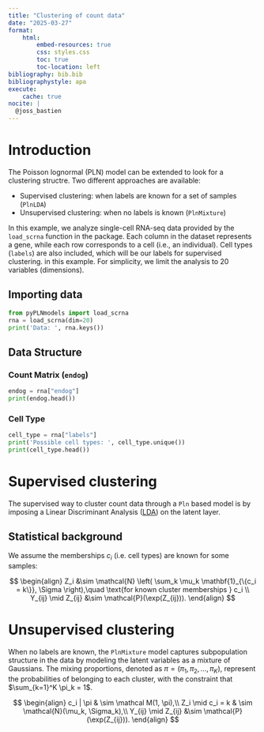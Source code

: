 ```yaml
---
title: "Clustering of count data"
date: "2025-03-27"
format:
    html:
        embed-resources: true
        css: styles.css
        toc: true
        toc-location: left
bibliography: bib.bib
bibliographystyle: apa
execute:
    cache: true
nocite: |
  @joss_bastien
---
```



# Introduction

The Poisson lognormal (PLN) model can be extended to look for a clustering structre. Two different approaches are available:


- Supervised clustering: when labels are known for a set of samples (`PlnLDA`)
- Unsupervised clustering: when no labels is known (`PlnMixture`)


In this example, we analyze single-cell RNA-seq data provided by the
`load_scrna` function in the package. Each column in the dataset
represents a gene, while each row corresponds to a cell (i.e., an
individual). Cell types (`labels`) are also included, which will be our labels for supervised clustering.
in this example. For simplicity, we limit the analysis to 20 variables (dimensions).

## Importing data

```python
from pyPLNmodels import load_scrna
rna = load_scrna(dim=20)
print('Data: ', rna.keys())
```

## Data Structure

### Count Matrix (`endog`)

```python
endog = rna["endog"]
print(endog.head())
```

### Cell Type

```python
cell_type = rna["labels"]
print('Possible cell types: ', cell_type.unique())
print(cell_type.head())
```

# Supervised clustering

The supervised way to cluster count data through a `Pln` based model is by
imposing a Linear Discriminant Analysis
([LDA](https://en.wikipedia.org/wiki/Linear_discriminant_analysis)) on the
latent layer.

## Statistical background

We assume the memberships $c_i$ (i.e. cell types) are known for some samples:

$$
\begin{align}
Z_i &\sim \mathcal{N} \left( \sum_k \mu_k \mathbf{1}_{\{c_i = k\}}, \Sigma \right),\quad \text{for known cluster memberships } c_i \\
Y_{ij} \mid Z_{ij} &\sim \mathcal{P}(\exp(Z_{ij})).
\end{align}
$$


# Unsupervised clustering
When no labels are known, the `PlnMixture` model captures subpopulation
structure in the data by modeling the latent variables as a mixture of Gaussians. The mixing proportions, denoted
as $\pi = (\pi_1, \pi_2, \dots, \pi_K)$, represent the probabilities of
belonging to each cluster, with the constraint that $\sum_{k=1}^K \pi_k = 1$.

$$
\begin{align}
c_i | \pi & \sim \mathcal M(1, \pi),\\
Z_i \mid c_i = k & \sim \mathcal{N}(\mu_k, \Sigma_k),\\
Y_{ij} \mid Z_{ij} &\sim \mathcal{P}(\exp(Z_{ij})).
\end{align}
$$
